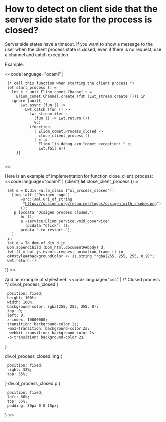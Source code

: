 = How to detect on client side that the server side state for the process is closed? =

Server side states have a timeout. If you want to show a message to the user when the client process state is closed, even if there is no request, use a channel and catch exception {{{Eliom_comet.Process_closed}}}.

Example:

<<code language="ocaml" |

  (* call this function when starting the client process *)
  let start_process () =
    let c : unit Eliom_comet.Channel.t =
      Eliom_comet.Channel.create (fst (Lwt_stream.create ())) in
    ignore {unit{
        Lwt.async (fun () ->
          Lwt.catch (fun () ->
            Lwt_stream.iter_s
              (fun () -> Lwt.return ())
              %c)
            (function
              | Eliom_comet.Process_closed ->
                close_client_process ()
              | e ->
                Eliom_lib.debug_exn "comet exception: " e;
                Lwt.fail e))
      }}
    
>>

Here is an example of implementation for function close_client_process:
<<code language="ocaml" |
{client{
let close_client_process () =
  let d = D.div ~a:[a_class ["ol_process_closed"]]
    [img ~alt:("Ocsigen Logo")
        ~src:(Xml.uri_of_string  
         "https://ocsigen.org/resources/logos/ocsigen_with_shadow.png")
        ();
     p [pcdata "Ocsigen process closed.";
        br ();
        a ~service:Eliom_service.void_coservice'
          [pcdata "Click"] ();
        pcdata " to restart."];
    ]
  in
  let d = To_dom.of_div d in
  Dom.appendChild (Dom_html.document##body) d;
  lwt () = Lwt_js_events.request_animation_frame () in
  d##style##backgroundColor <- Js.string "rgba(255, 255, 255, 0.9)";
  Lwt.return ()
}}
>>


And an example of stylesheet:
<<code language="css" |
/* Closed process */
div.ol_process_closed {
  position: fixed;
  height: 100%;
  width: 100%;
  background-color: rgba(255, 255, 255, 0);
  top: 0;
  left: 0;
  z-index: 10000000;
  transition: background-color 2s;
  -moz-transition: background-color 2s;
  -webkit-transition: background-color 2s;
  -o-transition: background-color 2s;
}

div.ol_process_closed img {
  position: fixed;
  right: 33%;
  top: 55%;
}
div.ol_process_closed p {
  position: fixed;
  left: 66%;
  top: 55%;
  padding: 80px 0 0 15px;
}
>>
